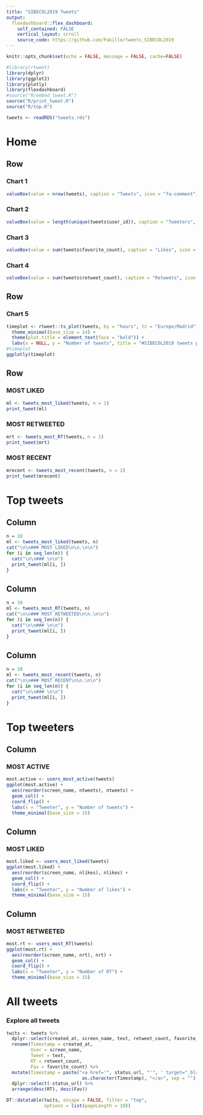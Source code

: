 ```yaml
---
title: "SIBECOL2019 Tweets"
output:
  flexdashboard::flex_dashboard:
    self_contained: FALSE
    vertical_layout: scroll
    source_code: https://github.com/Pakillo/tweets_SIBECOL2019
---
```


```r
knitr::opts_chunk$set(echo = FALSE, message = FALSE, cache=FALSE)
```

```r
#library(rtweet)
library(dplyr)
library(ggplot2)
library(plotly)
library(flexdashboard)
#source("R/embed_tweet.R")
source("R/print_tweet.R")
source("R/top.R")
```

```r
tweets <- readRDS("tweets.rds")
```

Home {data-orientation=rows}
=============================



Row
-----------------------

### Chart 1

```r
valueBox(value = nrow(tweets), caption = "Tweets", icon = "fa-comment")
```


### Chart 2

```r
valueBox(value = length(unique(tweets$user_id)), caption = "Tweeters", icon = "fa-user")
```


### Chart 3

```r
valueBox(value = sum(tweets$favorite_count), caption = "Likes", icon = "fa-heart")
```


### Chart 4

```r
valueBox(value = sum(tweets$retweet_count), caption = "Retweets", icon = "fa-retweet")
```



Row
-----------------------------

### Chart 5

```r
timeplot <- rtweet::ts_plot(tweets, by = "hours", tz = "Europe/Madrid") +
  theme_minimal(base_size = 14) +
  theme(plot.title = element_text(face = "bold")) +
  labs(x = NULL, y = "Number of tweets", title = "#SIBECOL2019 tweets per hour")
#timeplot
ggplotly(timeplot)
```


Row
-----------------------------

### MOST LIKED

```r
ml <- tweets_most_liked(tweets, n = 1)
print_tweet(ml)
```

### MOST RETWEETED

```r
mrt <- tweets_most_RT(tweets, n = 1)
print_tweet(mrt)
```


### MOST RECENT

```r
mrecent <- tweets_most_recent(tweets, n = 1)
print_tweet(mrecent)
```




Top tweets
================================

Column
----------------


```r
n = 10
ml <- tweets_most_liked(tweets, n)
cat("\n\n### MOST LIKED\n\n.\n\n")
for (i in seq_len(n)) {
  cat("\n\n### \n\n")
  print_tweet(ml[i, ])
}
```



Column
----------------


```r
n = 10
ml <- tweets_most_RT(tweets, n)
cat("\n\n### MOST RETWEETED\n\n.\n\n")
for (i in seq_len(n)) {
  cat("\n\n### \n\n")
  print_tweet(ml[i, ])
}
```



Column
----------------


```r
n = 10
ml <- tweets_most_recent(tweets, n)
cat("\n\n### MOST RECENT\n\n.\n\n")
for (i in seq_len(n)) {
  cat("\n\n### \n\n")
  print_tweet(ml[i, ])
}
```


Top tweeters
=====================

Column
---------------

### MOST ACTIVE

```r
most.active <- users_most_active(tweets)
ggplot(most.active) + 
  aes(reorder(screen_name, ntweets), ntweets) +
  geom_col() +
  coord_flip() +
  labs(x = "Tweeter", y = "Number of tweets") +
  theme_minimal(base_size = 15)
```

Column
-------------------

### MOST LIKED

```r
most.liked <- users_most_liked(tweets)
ggplot(most.liked) + 
  aes(reorder(screen_name, nlikes), nlikes) +
  geom_col() +
  coord_flip() +
  labs(x = "Tweeter", y = "Number of likes") +
  theme_minimal(base_size = 15)
```


Column
--------------


### MOST RETWEETED

```r
most.rt <- users_most_RT(tweets)
ggplot(most.rt) + 
  aes(reorder(screen_name, nrt), nrt) +
  geom_col() +
  coord_flip() +
  labs(x = "Tweeter", y = "Number of RT") +
  theme_minimal(base_size = 15)
```




All tweets
=====================

### Explore all tweets



```r

twits <- tweets %>%
  dplyr::select(created_at, screen_name, text, retweet_count, favorite_count, status_url) %>%
  rename(Timestamp = created_at, 
         User = screen_name, 
         Tweet = text, 
         RT = retweet_count, 
         Fav = favorite_count) %>%
  mutate(Timestamp = paste("<a href='", status_url, "'", ' target="_blank">', 
                            as.character(Timestamp), "</a>", sep = "")) %>%
  dplyr::select(-status_url) %>%
  arrange(desc(RT), desc(Fav))
```




```r
DT::datatable(twits, escape = FALSE, filter = "top",
              options = list(pageLength = 10))
```





